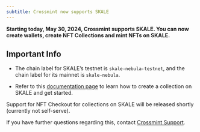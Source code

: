 ```yaml
---
subtitle: Crossmint now supports SKALE
---
```


**Starting today, May 30, 2024, Crossmint supports SKALE. You can now create wallets, create NFT Collections and mint NFTs on SKALE.**

## Important Info

- The chain label for SKALE’s testnet is `skale-nebula-testnet`, and the chain label for its mainnet is `skale-nebula`.

- Refer to this [documentation page]() to learn how to create a collection on SKALE and get started.

<Info>
Support for NFT Checkout for collections on SKALE will be released shortly (currently not self-serve).
</Info>

If you have further questions regarding this, contact [Crossmint Support]().